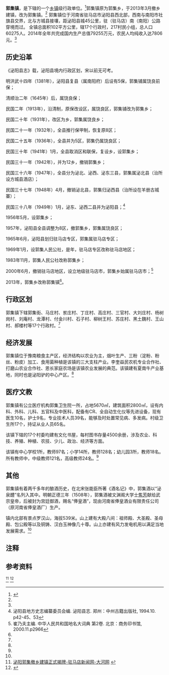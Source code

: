 {{about|泌阳的郭集镇|其他郭集镇|郭集镇}}
{{中国乡级行政区|41/17/26/211/000}}
<references />'''郭集镇'''，是{{PRC admin/fullname|41/17/26/211/000|3}}下辖的一个[[乡镇|乡镇]]级行政单位。<ref>{{PRC admin/ref sgc|{{PRC admin/parent|41/17/26/211/000}}}}</ref>郭集镇原为郭集乡，于2013年3月撤乡建镇，改为郭集镇。<ref name="ref1" />
郭集镇位于河南省驻马店市泌阳县西北部，西南与南阳市社旗县交界，北与方城县接壤，距泌阳县城45公里，驻（驻马店）南（南阳）公路穿境而过。
全镇总面积102平方公里，辖17个行政村，217村民小组，总人口60275人。2014年全年共完成国内生产总值79255万元，农民人均纯收入达7806元。<ref name="ref2" />

== 历史沿革 ==
《泌阳县志》载，泌阳县境内行政区划，宋以前无可考。

明洪武十四年（1381年），泌阳县复县（属南阳府）后设有5保，郭集铺属饶良前保；

清顺治二年（1645年）后，属饶良保；

民国二年（1913年），沿清制，原保改设区，属饶良区，郭集铺改为郭集乡；

民国二十年（1931年），改区为乡，郭集属饶良乡；

民国二十一年（1932年），全县推行保甲制，恢复原8区；

民国二十五年（1936年），全县并为5区，郭集仍属饶良区；

民国三十年（1941年）1月，全县取消区和联保，复设乡，设郭集乡；

民国三十一年（1942年），并为12乡，撤销郭集乡；

民国三十六年（1947年），全县分为泌北、泌西、泌东三县，郭集属泌北县（治所设方城县酒店）；

民国三十七年（1948年）4月，撤销泌北县，郭集归泌西县（治所设在羊册古城寨）；

民国三十八年（1949年）1月，泌东、泌西二县并为泌阳县；<ref>泌阳县地方史志编纂委员会编. 泌阳县志. 郑州：中州古籍出版社, 1994.10. p42-45、53 </ref>

1956年5月，设郭集乡；

1957年，泌阳县全县调整为8区，撤郭集乡，郭集属饶良区；

1965年6月，泌阳县划归驻马店专区，郭集属驻马店专区；

1969年1月，设郭集人民公社，是年，驻马店专区改称驻马店地区；

1983年11月，郭集人民公社改称郭集乡；

2000年6月，撤销驻马店地区，设立地级驻马店市，郭集乡始属驻马店市；<ref>崔乃夫主编. 中华人民共和国地名大词典 第2卷. 北京：商务印书馆, 2000.11.p2966 </ref>

2013年，郭集乡改称郭集镇<ref name="ref1" />{{noteTag|1=河南省民政厅于2012年批复的豫民行批[2012]40号文件同意泌阳县郭集乡撤乡建镇，实行镇管村体制，原辖行政区域和政府驻地不变。但直到2013年3月31日，郭集乡才举行撤乡建镇揭牌仪式，泌阳县人民政府网称郭集乡于2013年8月撤乡建镇。}}。

== 行政区划 ==
郭集镇下辖郭集街、马庄村、岽庄村、丁庄村、高庄村、三官村、大刘庄村、杨树岗村、刘庵村、龙潭村、付金川村、石子村、柳树王村、苏庄村、黑土魏村、王山村、郝{{noteTag|1=当地人发he音，二声。该村名称在当地日常使用中常写为何楼村，百度地图等软件亦常错误标记为向芦村。}}楼村等17个行政村。<ref name="ref2" />

== 经济发展 ==
郭集镇位于豫南粮食主产区，经济结构以农业为主，烟叶生产、三粉（淀粉、粉丝、粉皮）加工、食用菌种植是该镇的三大支柱产业。李奎益民农机专业合作社、打磨山农业合作社、恩长家庭农场是该镇农业发展的典范。该镇建有夏南牛产业基地，同时也是泌阳驴的中心产区。<ref name="ref2" />

== 医疗文教 ==
郭集镇有公立医疗机构郭集卫生院一所，占地5670㎡，建筑面积2800㎡，设有内科、外科、儿科、五官科及中医科，配备有CR、全自动生化仪等先进设备，现有医生10名，护士9名，专业技术人员39名，能够及时处置常见病、多发病。村级卫生所17个，持证从业人员65名。 

该镇下辖的17个村委均建有文化书屋，每村图书存量4500余册，涉及农业、科技、养殖、种植、农技、少儿、政治、经济等方面。

该镇有中心学校1所，教师97名；小学14所，教师128名；幼儿园3所，教师18名。所有教师中，中级教师121名，高级教师24名。<ref name="ref2" />

== 其他 ==
郭集镇有着两千多年的酿酒历史，在北宋张能臣所著《酒名记》中，郭集酒以“泌泉醴”名列入其中。明朝正德三年（1508年），郭集酒被文渊阁大学士[[焦芳|焦芳]]献给武宗皇帝，后被封为宫廷御酒，赐名“俸皇酒”，现由河南省俸皇酒业有限责任公司（原河南省俸皇酒厂）生产。

镇内北部有景点罗汉山，海拔539米。山上建有大殿八间：祖师殿、大圣殿、圣母殿、包公殿等以及铜铸、汉白玉神像几十尊。山上亦建有风力发电机用以满足当地发展需求。<ref name="ref2" />

== 注释 ==
{{noteFoot}}

== 参考资料 ==
<references>
<ref name="ref1">[http://zmd.dahe.cn/category/200010/2013/04/08/2013-04-08_236547_200010.shtml 泌阳郭集撤乡建镇正式揭牌-驻马店新闻网-大河网] {{webarchive|url=https://web.archive.org/web/20170407233039/http://zmd.dahe.cn/category/200010/2013/04/08/2013-04-08_236547_200010.shtml |date=2017-04-07 }}</ref>
<ref name="ref2">{{Cite web |url=http://www.biyang.gov.cn/ |title=郭集乡-乡镇概况-泌阳县人民政府网 |accessdate=2017-04-07 |archive-date=2017-05-28 |archive-url=https://web.archive.org/web/20170528100139/http://biyang.gov.cn/ |dead-url=no }}</ref>
</references>

{{泌阳县行政区划}}
{{河南行政区划}}